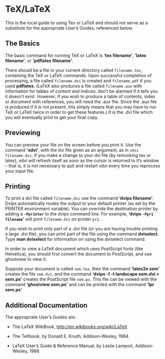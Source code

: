 # TeX/LaTeX

This is the local guide to using Tex or LaTeX and should not serve as a
substitute for the appropriate User's Guides, referenced below.

## The Basics

The basic command for running TeX or LaTeX is **'tex filename'**,
**'latex filename'**, or **'pdflatex filename'**.

There should be a file in your current directory called `filename.tex`,
containing the TeX or LaTeX commands. Upon successful completion of
processing, a file called `filename.dvi` is created and `filename.pdf`
if you used **pdflatex**. (LaTeX also produces a file called
`filename.aux` with information for tables of content and indices; don't
be alarmed if it tells you it doesn't exist. However, if you wish to
produce a table of contents, index or document with references, you will
need the .aux file. Since the .aux file is produced if it is not
present, this simply means that you may have to run TeX or LaTeX twice
in order to get these features.) It is the .dvi file which you will
eventually print to get your final copy.

## Previewing

You can preview your file on the screen before you print it. Use the
command **'xdvi'**, with the dvi file given as an argument, as in
`xdvi filename.dvi`. If you make a change to your dvi file (by
reinvoking tex or latex), xdvi will refresh itself as soon as the cursor
is returned to it's window -- that is, it is not necessary to quit and
restart xdvi every time you reprocess your input file.

## Printing

To print a dvi file called `filename.dvi` use the command **'dvips
filename'**. Dvips automatically routes the output to your default
printer (as set by the PRINTER environment variable). You can override
the destination printer by adding a **`-Pprinter`** to the dvips command
line. For example, **'dvips `-Ppr1 filename`'** will print
`filename.dvi` on printer `pr1`.

If you wish to print only part of a .dvi file (or you are having trouble
printing a large .dvi file), you can print part of the file using the
command **dviselect**. Type **man dviselect** for information on using
the dviselect command.

In order to view a LaTeX document which uses PostScript fonts (like
Helvetica), you should first convert the document to PostScript, and use
ghostview to view it.

Suppose your document is called `sem.tex`, then the command **'latex2e
sem'** creates the file `sem.dvi`, and the command **'dvips -f -t
landscape sem.dvi &gt; sem.ps'** creates the PostScript file `sem.ps`.
This file can be viewed with the command **'ghostview sem.ps'** and can
be printed with the command **'lpr sem.ps'**

## Additional Documentation

The appropriate User's Guides are:

-   The LaTeX WikiBook, <a href="http://en.wikibooks.org/wiki/LaTeX"
    target="_top">http://en.wikibooks.org/wiki/LaTeX</a>

-   The TeXbook, by Donald E. Knuth, Addison-Wesley, 1984

-   LaTeX User's Guide & Reference Manual, by Leslie Lamport,
    Addison-Wesley, 1986
